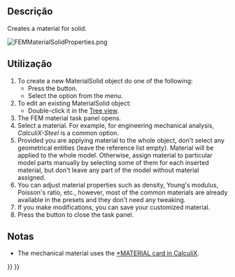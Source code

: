 <languages/>

<div class="mw-translate-fuzzy">
{{Docnav
|[[FEM_Analysis/pt-br|Contêiner de análise]]
|[[FEM_MaterialFluid/pt-br|Materiais fluidos]]
|[[FEM_Workbench/pt-br|FEM]]
|IconL=FEM_Analysis.svg
|IconR=FEM_MaterialFluid.svg
|IconC=Workbench_FEM.svg
}}
</div>

{{GuiCommandContainer|
{{GuiCommand
|Name=FEM MaterialSolid
|MenuLocation=Model → Materials → Material for solid
|Workbenches=[[FEM_Workbench|FEM]]
|Shortcut={{KEY|M}} {{KEY|S}}
|SeeAlso=[[FEM_tutorial|FEM tutorial]]
}}
{{GuiCommandFemInfo
|Solvers=All
}}
}}

<span id="Description"></span>
==Descrição==

Creates a material for solid.

[[File:FEMMaterialSolidProperties.png]]
{{Caption|The FEM material task panel}}

<span id="Usage"></span>
==Utilização==

# To create a new MaterialSolid object do one of the following:
#* Press the {{Button|[[Image:FEM_MaterialSolid.svg|16px]] [[FEM_MaterialSolid|Material for solid]]}} button.
#* Select the {{MenuCommand|Model → Materials → [[Image:FEM_MaterialSolid.svg|16px]] Material for solid‏‎}} option from the menu.
# To edit an existing MaterialSolid object:
#* Double-click it in the [[Tree_view|Tree view]].
# The FEM material task panel opens.
# Select a material. For example, for engineering mechanical analysis, ''CalculiX-Steel'' is a common option.
# Provided you are applying material to the whole object, don't select any geometrical entities (leave the reference list empty). Material will be applied to the whole model. Otherwise, assign material to particular model parts manually by selecting some of them for each inserted material, but don't leave any part of the model without material assigned.
# You can adjust material properties such as density, Young's modulus, Poisson's ratio, etc., however, most of the common materials are already available in the presets and they don't need any tweaking.
# If you make modifications, you can save your customized material.
# Press the {{Button|Close}} button to close the task panel.

<span id="Notes"></span>
==Notas==

* The mechanical material uses the [https://web.mit.edu/calculix_v2.7/CalculiX/ccx_2.7/doc/ccx/node216.html *MATERIAL card in CalculiX].


<div class="mw-translate-fuzzy">
{{Docnav
|[[FEM_Analysis/pt-br|Contêiner de análise]]
|[[FEM_MaterialFluid/pt-br|Material para fluidos]]
|[[FEM_Workbench/pt-br|FEM]]
|IconL=FEM_Analysis.svg
|IconR=FEM_MaterialFluid.svg
|IconC=Workbench_FEM.svg
}}
</div>

{{FEM Tools navi{{#translation:}}}}
{{Userdocnavi{{#translation:}}}}
{{clear}}